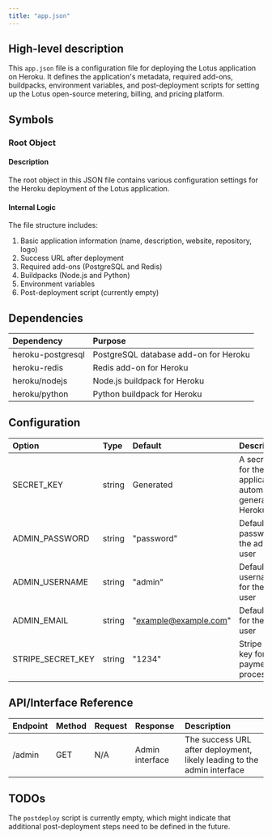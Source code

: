 ```yaml
---
title: "app.json"
---
```


## High-level description
This `app.json` file is a configuration file for deploying the Lotus application on Heroku. It defines the application's metadata, required add-ons, buildpacks, environment variables, and post-deployment scripts for setting up the Lotus open-source metering, billing, and pricing platform.

## Symbols

### Root Object
#### Description
The root object in this JSON file contains various configuration settings for the Heroku deployment of the Lotus application.

#### Internal Logic
The file structure includes:
1. Basic application information (name, description, website, repository, logo)
2. Success URL after deployment
3. Required add-ons (PostgreSQL and Redis)
4. Buildpacks (Node.js and Python)
5. Environment variables
6. Post-deployment script (currently empty)

## Dependencies
| Dependency | Purpose |
|:-----------|:--------|
| heroku-postgresql | PostgreSQL database add-on for Heroku |
| heroku-redis | Redis add-on for Heroku |
| heroku/nodejs | Node.js buildpack for Heroku |
| heroku/python | Python buildpack for Heroku |

## Configuration
| Option | Type | Default | Description |
|:-------|:-----|:--------|:------------|
| SECRET_KEY | string | Generated | A secret key for the application, automatically generated by Heroku |
| ADMIN_PASSWORD | string | "password" | Default password for the admin user |
| ADMIN_USERNAME | string | "admin" | Default username for the admin user |
| ADMIN_EMAIL | string | "example@example.com" | Default email for the admin user |
| STRIPE_SECRET_KEY | string | "1234" | Stripe secret key for payment processing |

## API/Interface Reference
| Endpoint | Method | Request | Response | Description |
|:---------|:-------|:--------|:---------|:------------|
| /admin | GET | N/A | Admin interface | The success URL after deployment, likely leading to the admin interface |

## TODOs
The `postdeploy` script is currently empty, which might indicate that additional post-deployment steps need to be defined in the future.